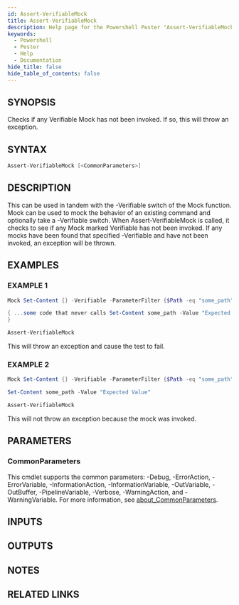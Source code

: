 ```yaml
---
id: Assert-VerifiableMock
title: Assert-VerifiableMock
description: Help page for the Powershell Pester "Assert-VerifiableMock" command
keywords:
  - Powershell
  - Pester
  - Help
  - Documentation
hide_title: false
hide_table_of_contents: false
---
```


## SYNOPSIS
Checks if any Verifiable Mock has not been invoked.
If so, this will throw an exception.

## SYNTAX

```powershell
Assert-VerifiableMock [<CommonParameters>]
```

## DESCRIPTION
This can be used in tandem with the -Verifiable switch of the Mock
function.
Mock can be used to mock the behavior of an existing command
and optionally take a -Verifiable switch.
When Assert-VerifiableMock
is called, it checks to see if any Mock marked Verifiable has not been
invoked.
If any mocks have been found that specified -Verifiable and
have not been invoked, an exception will be thrown.

## EXAMPLES

### EXAMPLE 1
```powershell
Mock Set-Content {} -Verifiable -ParameterFilter {$Path -eq "some_path" -and $Value -eq "Expected Value"}

{ ...some code that never calls Set-Content some_path -Value "Expected Value"...
}

Assert-VerifiableMock

```

This will throw an exception and cause the test to fail.

### EXAMPLE 2
```powershell
Mock Set-Content {} -Verifiable -ParameterFilter {$Path -eq "some_path" -and $Value -eq "Expected Value"}

Set-Content some_path -Value "Expected Value"

Assert-VerifiableMock

```

This will not throw an exception because the mock was invoked.



## PARAMETERS

### CommonParameters
This cmdlet supports the common parameters: -Debug, -ErrorAction, -ErrorVariable, -InformationAction, -InformationVariable, -OutVariable, -OutBuffer, -PipelineVariable, -Verbose, -WarningAction, and -WarningVariable. For more information, see [about_CommonParameters](http://go.microsoft.com/fwlink/?LinkID=113216).

## INPUTS

## OUTPUTS

## NOTES

## RELATED LINKS
